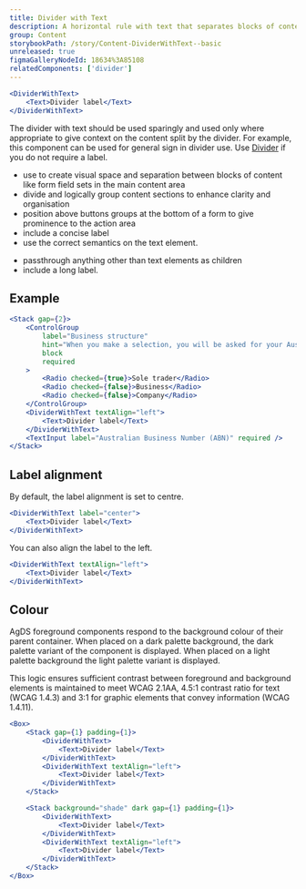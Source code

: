 ```yaml
---
title: Divider with Text
description: A horizontal rule with text that separates blocks of content.
group: Content
storybookPath: /story/Content-DividerWithText--basic
unreleased: true
figmaGalleryNodeId: 18634%3A85108
relatedComponents: ['divider']
---
```


```jsx live
<DividerWithText>
	<Text>Divider label</Text>
</DividerWithText>
```

The divider with text should be used sparingly and used only where appropriate to give context on the content split by the divider. For example, this component can be used for general sign in divider use. Use [Divider](/components/divider) if you do not require a label.

<DoHeading />

- use to create visual space and separation between blocks of content like form field sets in the main content area
- divide and logically group content sections to enhance clarity and organisation
- position above buttons groups at the bottom of a form to give prominence to the action area
- include a concise label
- use the correct semantics on the text element.

<DontHeading />

- passthrough anything other than text elements as children
- include a long label.

## Example

```jsx live
<Stack gap={2}>
	<ControlGroup
		label="Business structure"
		hint="When you make a selection, you will be asked for your Australian Business Number (ABN) or Australian Company Number (ACN)."
		block
		required
	>
		<Radio checked={true}>Sole trader</Radio>
		<Radio checked={false}>Business</Radio>
		<Radio checked={false}>Company</Radio>
	</ControlGroup>
	<DividerWithText textAlign="left">
		<Text>Divider label</Text>
	</DividerWithText>
	<TextInput label="Australian Business Number (ABN)" required />
</Stack>
```

## Label alignment

By default, the label alignment is set to centre.

```jsx live
<DividerWithText label="center">
	<Text>Divider label</Text>
</DividerWithText>
```

You can also align the label to the left.

```jsx live
<DividerWithText textAlign="left">
	<Text>Divider label</Text>
</DividerWithText>
```

## Colour

AgDS foreground components respond to the background colour of their parent container. When placed on a dark palette background, the dark palette variant of the component is displayed. When placed on a light palette background the light palette variant is displayed.

This logic ensures sufficient contrast between foreground and background elements is maintained to meet WCAG 2.1AA, 4.5:1 contrast ratio for text (WCAG 1.4.3) and 3:1 for graphic elements that convey information (WCAG 1.4.11).

```jsx live
<Box>
	<Stack gap={1} padding={1}>
		<DividerWithText>
			<Text>Divider label</Text>
		</DividerWithText>
		<DividerWithText textAlign="left">
			<Text>Divider label</Text>
		</DividerWithText>
	</Stack>

	<Stack background="shade" dark gap={1} padding={1}>
		<DividerWithText>
			<Text>Divider label</Text>
		</DividerWithText>
		<DividerWithText textAlign="left">
			<Text>Divider label</Text>
		</DividerWithText>
	</Stack>
</Box>
```
